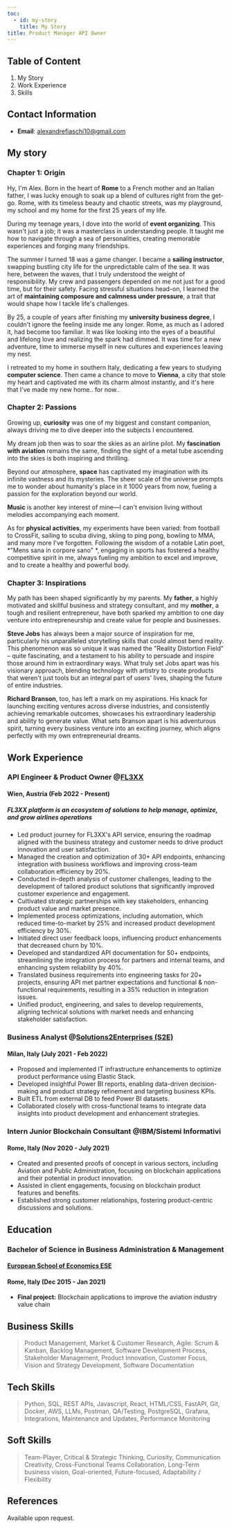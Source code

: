 ```yaml
---
toc:
  - id: my-story
    title: My Story
title: Product Manager API Owner
---
```


## Table of Content

1. My Story
2. Work Experience
3. Skills

## Contact Information

* **Email**: [alexandrefiaschi10@gmail.com](mailto\:alexandrefiaschi10@gmail.com)

## My story

### Chapter 1: Origin

Hy, I'm Alex. Born in the heart of **Rome** to a French mother and an Italian father, I was lucky enough to soak up a blend of cultures right from the get-go. Rome, with its timeless beauty and chaotic streets, was my playground, my school and my home for the first 25 years of my life.

<CaptionedImage imgUrl="/pexels-chait-goli-1797161 (2).jpg" caption="" alt="Colosseum" />

During my teenage years, I dove into the world of **event organizing**. This wasn't just a job; it was a masterclass in understanding people. It taught me how to navigate through a sea of personalities, creating memorable experiences and forging many friendships.

The summer I turned 18 was a game changer. I became a **sailing instructor**, swapping bustling city life for the unpredictable calm of the sea. It was here, between the waves, that I truly understood the weight of responsibility. My crew and passengers depended on me not just for a good time, but for their safety. Facing stressful situations head-on, I learned the art of **maintaining composure and calmness under pressure**, a trait that would shape how I tackle life's challenges.

By 25, a couple of years after finishing my **university business degree**, I couldn't ignore the feeling inside me any longer. Rome, as much as I adored it, had become too familiar. It was like looking into the eyes of a beautiful and lifelong love and realizing the spark had dimmed. It was time for a new adventure, time to immerse myself in new cultures and experiences leaving my nest.

I retreated to my home in southern Italy, dedicating a few years to studying **computer science**. Then came a chance to move to **Vienna**, a city that stole my heart and captivated me with its charm almost instantly, and it's here that I've made my new home.. for now\..

### Chapter 2: Passions

Growing up, **curiosity** was one of my biggest and constant companion, always driving me to dive deeper into the subjects I encountered.

My dream job then was to soar the skies as an airline pilot. My **fascination with aviation** remains the same, finding the sight of a metal tube ascending into the skies is both inspiring and thrilling.

<CaptionedImage imgUrl="/pexels-pixabay-358319 (1).jpg" />

Beyond our atmosphere, **space** has captivated my imagination with its infinite vastness and its mysteries. The sheer scale of the universe prompts me to wonder about humanity's place in it 1000 years from now, fueling a passion for the exploration beyond our world.

**Music** is another key interest of mine—I can't envision living without melodies accompanying each moment.

As for **physical activities**, my experiments have been varied: from football to CrossFit, sailing to scuba diving, skiing to ping pong, bowling to MMA, and many more I've forgotten. Following the wisdom of a notable Latin poet, *"Mens sana in corpore sano" *, engaging in sports has fostered a healthy competitive spirit in me, always fueling my ambition to excel and improve, and to create a healthy and powerful body.

<CaptionedImage imgUrl="/pexels-victor-freitas-949126 (1).jpg" />

### Chapter 3: Inspirations

My path has been shaped significantly by my parents. My **father**, a highly motivated and skillful business and strategy consultant, and my **mother**, a tough and resilient entrepreneur, have both sparked my ambition to one day venture into entrepreneurship and create value for people and businesses.

**Steve Jobs** has always been a major source of inspiration for me, particularly his unparalleled storytelling skills that could almost bend reality. This phenomenon was so unique it was named the "Reality Distortion Field" – quite fascinating, and a testament to his ability to persuade and inspire those around him in extraordinary ways. What truly set Jobs apart was his visionary approach, blending technology with artistry to create products that weren't just tools but an integral part of users' lives, shaping the future of entire industries.

<CaptionedImage imgUrl="/konsepta-studio-DSW79QZtjGM-unsplash (1).jpg" />

**Richard Branson**, too, has left a mark on my aspirations. His knack for launching exciting ventures across diverse industries, and consistently achieving remarkable outcomes, showcases his extraordinary leadership and ability to generate value. What sets Branson apart is his adventurous spirit, turning every business venture into an exciting journey, which aligns perfectly with my own entrepreneurial dreams.

## Work Experience

### API Engineer & Product Owner @[FL3XX](https://www.fl3xx.com/)

#### Wien, Austria (Feb 2022 - Present)

##### FL3XX platform is an ecosystem of solutions to help manage, optimize, and grow airlines operations

* Led product journey for FL3XX's API service, ensuring the roadmap aligned with the business strategy and customer needs to drive product innovation and user satisfaction. 
* Managed the creation and optimization of 30+ API endpoints, enhancing integration with business workflows and improving cross-team collaboration efficiency by 20%.
* Conducted in-depth analysis of customer challenges, leading to the development of tailored product solutions that significantly improved customer experience and engagement.
* Cultivated strategic partnerships with key stakeholders, enhancing product value and market presence.
* Implemented process optimizations, including automation, which reduced time-to-market by 25% and increased product development efficiency by 30%.
* Initiated direct user feedback loops, influencing product enhancements that decreased churn by 10%.
* Developed and standardized API documentation for 50+ endpoints, streamlining the integration process for partners and internal teams, and enhancing system reliability by 40%.
* Translated business requirements into engineering tasks for 20+ projects, ensuring API met partner expectations and functional & non-functional requirements, resulting in a 35% reduction in integration issues.
* Unified product, engineering, and sales to develop requirements, aligning technical solutions with market needs and enhancing stakeholder satisfaction.

### Business Analyst @[Solutions2Enterprises (S2E)](https://solutions2enterprises.com/en/)

#### Milan, Italy (July 2021 - Feb 2022)

* Proposed and implemented IT infrastructure enhancements to optimize product performance using Elastic Stack.
* Developed insightful Power BI reports, enabling data-driven decision-making and product strategy refinement and targeting business KPIs.																			&#x9;
* Built ETL from external DB to feed Power BI datasets.													&#x9;
* Collaborated closely with cross-functional teams to integrate data insights into product development and enhancement strategies.

### Intern Junior Blockchain Consultant @IBM/Sistemi Informativi

#### Rome, Italy (Nov 2020 - July 2021)

* Created and presented proofs of concept in various sectors, including Aviation and Public Administration, focusing on blockchain applications and their potential in product innovation.
* Assisted in client engagements, focusing on blockchain product features and benefits.
* Established strong customer relationships, fostering product-centric discussions and solutions.

## Education

### Bachelor of Science in Business Administration & Management

#### [European School of Economics ESE](https://www.ese.ac.uk/locations/ese-rome)

#### Rome, Italy (Dec 2015 - Jan 2021)

* **Final project:** Blockchain applications to improve the aviation industry value chain												&#x9;

## Business Skills

> Product Management, Market & Customer Research, Agile: Scrum & Kanban, Backlog Management, Software Development Process, Stakeholder Management, Product Innovation, Customer Focus, Vision and Strategy Development, Software Documentation													&#x9;

## Tech Skills

> Python, SQL, REST APIs, Javascript, React, HTML/CSS, FastAPI, Git, Docker, AWS, LLMs, Postman, QA/Testing, PostgreSQL, Grafana, Integrations, Maintenance and Updates, Performance Monitoring												&#x9;

## Soft Skills

> Team-Player, 	Critical & Strategic Thinking, Curiosity, Communication Creativity, Cross-Functional Teams Collaboration, Long-Term business vision, Goal-oriented, Future-focused, Adaptability / Flexibility

## References

Available upon request.
